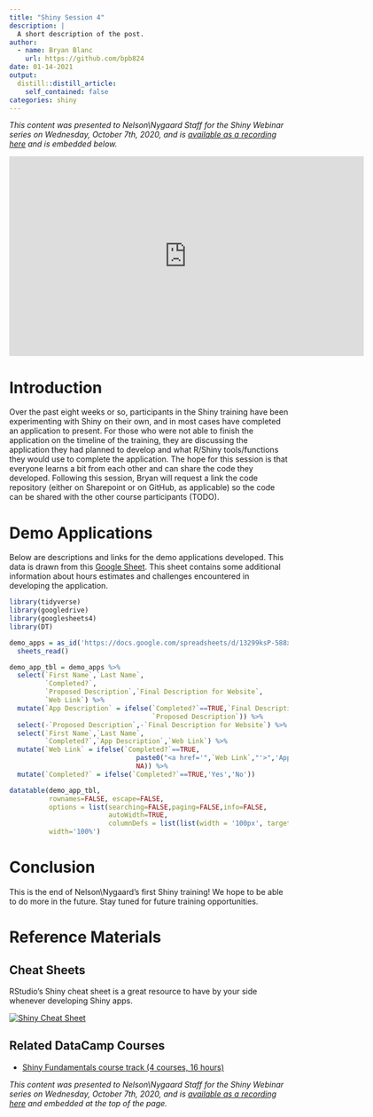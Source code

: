 ```yaml
---
title: "Shiny Session 4"
description: |
  A short description of the post.
author:
  - name: Bryan Blanc
    url: https://github.com/bpb824
date: 01-14-2021
output:
  distill::distill_article:
    self_contained: false
categories: shiny
---
```


*This content was presented to Nelson\\Nygaard Staff for the Shiny Webinar series on Wednesday, October 7th, 2020, and is [available as a recording here](https://web.microsoftstream.com/video/a0ef1f1d-fec8-47c9-b7da-17466d82e21a) and is embedded below.*

<p align="center"><iframe width="640" height="360" src="https://web.microsoftstream.com/video/a0ef1f1d-fec8-47c9-b7da-17466d82e21a?autoplay=false&amp;showinfo=true" allowfullscreen style="border:none;"></iframe></p>

# Introduction

Over the past eight weeks or so, participants in the Shiny training have been experimenting with Shiny on their own, and in most cases have completed an application to present. For those who were not able to finish the application on the timeline of the training, they are discussing the application they had planned to develop and what R/Shiny tools/functions they would use to complete the application. The hope for this session  is that everyone learns a bit from each other and can share the code they developed. Following this session, Bryan will request a link the code repository (either on Sharepoint or on GitHub, as applicable) so the code can be shared with the other course participants (TODO). 

# Demo Applications

Below are descriptions and links for the demo applications developed. This data is drawn from this [Google Sheet](https://docs.google.com/spreadsheets/d/13299ksP-588xCqw-Bu0RO7IDk9gFEfoKvcbAgZNlTcg/edit?usp=sharing). This sheet contains some additional information about hours estimates and challenges encountered in developing the application. 

```r
library(tidyverse)
library(googledrive)
library(googlesheets4)
library(DT)

demo_apps = as_id('https://docs.google.com/spreadsheets/d/13299ksP-588xCqw-Bu0RO7IDk9gFEfoKvcbAgZNlTcg/edit#gid=0') %>%
  sheets_read() 

demo_app_tbl = demo_apps %>%
  select(`First Name`,`Last Name`,
         `Completed?`,
         `Proposed Description`,`Final Description for Website`,
         `Web Link`) %>%
  mutate(`App Description` = ifelse(`Completed?`==TRUE,`Final Description for Website`,
                                    `Proposed Description`)) %>%
  select(-`Proposed Description`,-`Final Description for Website`) %>%
  select(`First Name`,`Last Name`,
         `Completed?`,`App Description`,`Web Link`) %>%
  mutate(`Web Link` = ifelse(`Completed?`==TRUE,
                                paste0("<a href='",`Web Link`,"'>",'App Link',"</a>"),
                                NA)) %>%
  mutate(`Completed?` = ifelse(`Completed?`==TRUE,'Yes','No'))

datatable(demo_app_tbl,
          rownames=FALSE, escape=FALSE,
          options = list(searching=FALSE,paging=FALSE,info=FALSE,
                         autoWidth=TRUE,
                         columnDefs = list(list(width = '100px', targets = c(4)))),
          width='100%')

```

# Conclusion

This is the end of Nelson\\Nygaard's first Shiny training! We hope to be able to do more in the future. Stay tuned for future training opportunities. 

# Reference Materials

## Cheat Sheets

RStudio's Shiny cheat sheet is a great resource to have by your side whenever developing Shiny apps. 

[![Shiny Cheat Sheet](graphics/shiny.png)](https://github.com/rstudio/cheatsheets/raw/master/shiny.pdf)

## Related DataCamp Courses

- [Shiny Fundamentals course track (4 courses, 16 hours)](https://www.datacamp.com/tracks/shiny-fundamentals-with-r)

*This content was presented to Nelson\\Nygaard Staff for the Shiny Webinar series on Wednesday, October 7th, 2020, and is [available as a recording here](https://web.microsoftstream.com/video/a0ef1f1d-fec8-47c9-b7da-17466d82e21a) and embedded at the top of the page.*